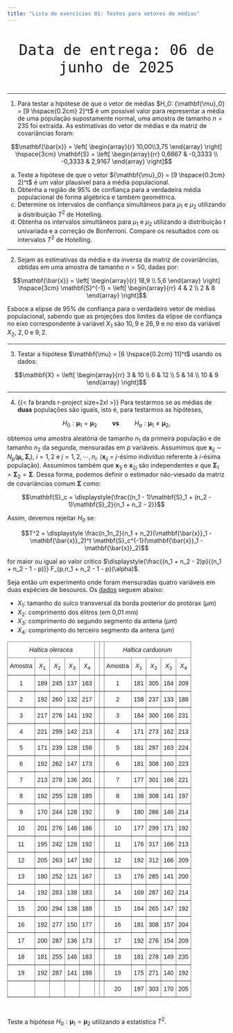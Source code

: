```yaml
---
title: "Lista de exercícios 01: Testes para vetores de médias"
---
```


<p align="center" style="font-size: 40px"> 
`Data de entrega: 06 de junho de 2025`
</p>


---

1) Para testar a hipótese de que o vetor de médias $H_0: {\mathbf{\mu}_0} = [9 \hspace{0.2cm} 2]^t$ é um possível valor para representar
a média de uma população supostamente normal, uma amostra de tamanho $n = 235$ foi extraída. As estimativas do vetor de médias e da matriz
de covariâncias foram:

$$\mathbf{\bar{x}} = \left[ \begin{array}{r} 10,00\\3,75 \end{array} \right]  \hspace{3cm} \mathbf{S} = \left[ \begin{array}{rr} 0,6667 & -0,3333 
\\ -0,3333 & 2,9167 \end{array} \right]$$


a) Teste a hipótese de que o vetor ${\mathbf{\mu}_0} = [9 \hspace{0.2cm} 2]^t$ é um valor plausível para a média populacional. 
b) Obtenha a região de $95\%$ de confiança para a verdadeira média populacional de forma algébrica e também geométrica.
c) Determine os intervalos de confiança simultâneos para $\mu_1$ e $\mu_2$ utilizando a distribuição $T^2$ de Hotelling.
d) Obtenha os intervalos simultâneos para $\mu_1$ e $\mu_2$ utilizando a distribuição $t$ univariada e a correção de Bonferroni. Compare os resultados com os intervalos $T^2$ de Hotelling.

---

2) Sejam as estimativas da média e da inversa da matriz de covariâncias, obtidas em uma amostra de tamanho $n = 50$, dadas por:

$$\mathbf{\bar{x}} = \left[ \begin{array}{r} 18,9 \\ 5,6 \end{array} \right]  \hspace{3cm} \mathbf{S}^{-1} = \left[ \begin{array}{rr} 4 & 2
\\ 2 & 8 \end{array} \right]$$

Esboce a elipse de $95\%$ de confiança para o verdadeiro vetor de médias populacional, sabendo que as projeções dos limites da elipse
de confiança no eixo correspondente à variável $X_1$ são $10,9$ e $26,9$ e no eixo da variável $X_2$, $2,0$ e $9,2$.

---

3) Testar a hipótese $\mathbf{\mu} = [6 \hspace{0.2cm} 11]^t$ usando os dados:

$$\mathbf{X} = \left[ \begin{array}{rr} 3 & 10 \\ 6 & 12 \\ 5 & 14 \\ 10 & 9 \end{array} \right]$$

---

4) {{< fa brands r-project size=2xl >}} Para testarmos se as médias de **duas** populações são iguais, isto é, para testarmos as hipóteses,

$$H_0: \mathbf{\mu}_1 = \mathbf{\mu}_2 \hspace{1cm} \textbf{vs} \hspace{1cm} 
H_a: \mathbf{\mu}_1 \neq \mathbf{\mu}_2,$$
 
obtemos uma amostra aleatória de tamanho $n_1$ da primeira população e de tamanho $n_2$ da segunda, mensuradas em $p$ variáveis. 
Assumimos que $\mathbf{x}_{ij} \sim N_p(\mathbf{\mu}_i, \mathbf{\Sigma}_i)$, $i = 1,2$ e $j = 1, 2, \cdots, n_i$. ($\mathbf{x}_{ij}$ = $j$-ésimo indivíduo referente à $i$-ésima população). Assumimos também que $\mathbf{x}_{1j}$ e $\mathbf{x}_{2j}$ são independentes e que $\mathbf{\Sigma}_1 = \mathbf{\Sigma}_2 = \mathbf{\Sigma}$. Dessa forma, podemos definir o estimador não-viesado da matriz de covariâncias comum $\mathbf{\Sigma}$ como:

$$\mathbf{S}_c = \displaystyle{\frac{(n_1 - 1)\mathbf{S}_1 + (n_2 - 1)\mathbf{S}_2}{n_1 + n_2 - 2}}$$

Assim, devemos rejeitar $H_0$ se:

$$T^2 = \displaystyle \frac{n_1n_2}{n_1 + n_2}(\mathbf{\bar{x}}_1 - \mathbf{\bar{x}}_2)^t \mathbf{S}_c^{-1}(\mathbf{\bar{x}}_1 - \mathbf{\bar{x}}_2)$$

for maior ou igual ao valor crítico $\displaystyle{\frac{(n_1 + n_2 - 2)p}{(n_1 + n_2 - 1 - p)}} F_{p,n_1 + n_2 - 1 - p}(\alpha)$.


Seja então um experimento onde foram mensuradas quatro variáveis em duas espécies de besouros. Os [dados](https://raw.githubusercontent.com/tiagomartin/est022/refs/heads/main/dados/besouros.dat) seguem abaixo:

- $X_1$: tamanho do sulco transversal da borda posterior do protórax ($\mu m$)  
- $X_2$: comprimento dos élitros (em 0,01 mm)  
- $X_3$: comprimento do segundo segmento da antena ($\mu m$)  
- $X_4$: comprimento do terceiro segmento da antena ($\mu m$)  


<style type="text/css">
.tg  {border-collapse:collapse;border-spacing:0;margin:0px auto;}
.tg td{border-color:black;border-style:solid;border-width:1px;font-family:Arial, sans-serif;font-size:14px;
  overflow:hidden;padding:10px 5px;word-break:normal;}
.tg th{border-color:black;border-style:solid;border-width:1px;font-family:Arial, sans-serif;font-size:14px;
  font-weight:normal;overflow:hidden;padding:10px 5px;word-break:normal;}
.tg .tg-8bgf{border-color:inherit;font-style:italic;text-align:center;vertical-align:top}
.tg .tg-c3ow{border-color:inherit;text-align:center;vertical-align:top}
</style>
<table class="tg"><thead>
  <tr>
    <th class="tg-8bgf" colspan="5">Haltica oleracea</th>
    <th class="tg-c3ow"></th>
    <th class="tg-c3ow"></th>
    <th class="tg-8bgf" colspan="5">Haltica carduorum</th>
  </tr></thead>
<tbody>
  <tr>
    <td class="tg-c3ow">Amostra</td>
    <td class="tg-c3ow">$X_1$</td>
    <td class="tg-c3ow">$X_2$</td>
    <td class="tg-c3ow">$X_3$</td>
    <td class="tg-c3ow">$X_4$</td>
    <td class="tg-c3ow"></td>
    <td class="tg-c3ow"></td>
    <td class="tg-c3ow">Amostra</td>
    <td class="tg-c3ow">$X_1$</td>
    <td class="tg-c3ow">$X_2$</td>
    <td class="tg-c3ow">$X_3$</td>
    <td class="tg-c3ow">$X_4$</td>
  </tr>
  <tr>
    <td class="tg-c3ow">1</td>
    <td class="tg-c3ow">189</td>
    <td class="tg-c3ow">245</td>
    <td class="tg-c3ow">137</td>
    <td class="tg-c3ow">163</td>
    <td class="tg-c3ow"></td>
    <td class="tg-c3ow"></td>
    <td class="tg-c3ow">1</td>
    <td class="tg-c3ow">181</td>
    <td class="tg-c3ow">305</td>
    <td class="tg-c3ow">184</td>
    <td class="tg-c3ow">209</td>
  </tr>
  <tr>
    <td class="tg-c3ow">2</td>
    <td class="tg-c3ow">192</td>
    <td class="tg-c3ow">260</td>
    <td class="tg-c3ow">132</td>
    <td class="tg-c3ow">217</td>
    <td class="tg-c3ow"></td>
    <td class="tg-c3ow"></td>
    <td class="tg-c3ow">2</td>
    <td class="tg-c3ow">158</td>
    <td class="tg-c3ow">237</td>
    <td class="tg-c3ow">133</td>
    <td class="tg-c3ow">188</td>
  </tr>
  <tr>
    <td class="tg-c3ow">3</td>
    <td class="tg-c3ow">217</td>
    <td class="tg-c3ow">276</td>
    <td class="tg-c3ow">141</td>
    <td class="tg-c3ow">192</td>
    <td class="tg-c3ow"></td>
    <td class="tg-c3ow"></td>
    <td class="tg-c3ow">3</td>
    <td class="tg-c3ow">184</td>
    <td class="tg-c3ow">300</td>
    <td class="tg-c3ow">166</td>
    <td class="tg-c3ow">231</td>
  </tr>
  <tr>
    <td class="tg-c3ow">4</td>
    <td class="tg-c3ow">221</td>
    <td class="tg-c3ow">299</td>
    <td class="tg-c3ow">142</td>
    <td class="tg-c3ow">213</td>
    <td class="tg-c3ow"></td>
    <td class="tg-c3ow"></td>
    <td class="tg-c3ow">4</td>
    <td class="tg-c3ow">171</td>
    <td class="tg-c3ow">273</td>
    <td class="tg-c3ow">162</td>
    <td class="tg-c3ow">213</td>
  </tr>
  <tr>
    <td class="tg-c3ow">5</td>
    <td class="tg-c3ow">171</td>
    <td class="tg-c3ow">239</td>
    <td class="tg-c3ow">128</td>
    <td class="tg-c3ow">158</td>
    <td class="tg-c3ow"></td>
    <td class="tg-c3ow"></td>
    <td class="tg-c3ow">5</td>
    <td class="tg-c3ow">181</td>
    <td class="tg-c3ow">297</td>
    <td class="tg-c3ow">163</td>
    <td class="tg-c3ow">224</td>
  </tr>
  <tr>
    <td class="tg-c3ow">6</td>
    <td class="tg-c3ow">192</td>
    <td class="tg-c3ow">262</td>
    <td class="tg-c3ow">147</td>
    <td class="tg-c3ow">173</td>
    <td class="tg-c3ow"></td>
    <td class="tg-c3ow"></td>
    <td class="tg-c3ow">6</td>
    <td class="tg-c3ow">181</td>
    <td class="tg-c3ow">308</td>
    <td class="tg-c3ow">160</td>
    <td class="tg-c3ow">223</td>
  </tr>
  <tr>
    <td class="tg-c3ow">7</td>
    <td class="tg-c3ow">213</td>
    <td class="tg-c3ow">278</td>
    <td class="tg-c3ow">136</td>
    <td class="tg-c3ow">201</td>
    <td class="tg-c3ow"></td>
    <td class="tg-c3ow"></td>
    <td class="tg-c3ow">7</td>
    <td class="tg-c3ow">177</td>
    <td class="tg-c3ow">301</td>
    <td class="tg-c3ow">166</td>
    <td class="tg-c3ow">221</td>
  </tr>
  <tr>
    <td class="tg-c3ow">8</td>
    <td class="tg-c3ow">192</td>
    <td class="tg-c3ow">255</td>
    <td class="tg-c3ow">128</td>
    <td class="tg-c3ow">185</td>
    <td class="tg-c3ow"></td>
    <td class="tg-c3ow"></td>
    <td class="tg-c3ow">8</td>
    <td class="tg-c3ow">198</td>
    <td class="tg-c3ow">308</td>
    <td class="tg-c3ow">141</td>
    <td class="tg-c3ow">197</td>
  </tr>
  <tr>
    <td class="tg-c3ow">9</td>
    <td class="tg-c3ow">170</td>
    <td class="tg-c3ow">244</td>
    <td class="tg-c3ow">128</td>
    <td class="tg-c3ow">192</td>
    <td class="tg-c3ow"></td>
    <td class="tg-c3ow"></td>
    <td class="tg-c3ow">9</td>
    <td class="tg-c3ow">180</td>
    <td class="tg-c3ow">286</td>
    <td class="tg-c3ow">146</td>
    <td class="tg-c3ow">214</td>
  </tr>
  <tr>
    <td class="tg-c3ow">10</td>
    <td class="tg-c3ow">201</td>
    <td class="tg-c3ow">276</td>
    <td class="tg-c3ow">146</td>
    <td class="tg-c3ow">186</td>
    <td class="tg-c3ow"></td>
    <td class="tg-c3ow"></td>
    <td class="tg-c3ow">10</td>
    <td class="tg-c3ow">177</td>
    <td class="tg-c3ow">299</td>
    <td class="tg-c3ow">171</td>
    <td class="tg-c3ow">192</td>
  </tr>
  <tr>
    <td class="tg-c3ow">11</td>
    <td class="tg-c3ow">195</td>
    <td class="tg-c3ow">242</td>
    <td class="tg-c3ow">128</td>
    <td class="tg-c3ow">192</td>
    <td class="tg-c3ow"></td>
    <td class="tg-c3ow"></td>
    <td class="tg-c3ow">11</td>
    <td class="tg-c3ow">176</td>
    <td class="tg-c3ow">317</td>
    <td class="tg-c3ow">166</td>
    <td class="tg-c3ow">213</td>
  </tr>
  <tr>
    <td class="tg-c3ow">12</td>
    <td class="tg-c3ow">205</td>
    <td class="tg-c3ow">263</td>
    <td class="tg-c3ow">147</td>
    <td class="tg-c3ow">192</td>
    <td class="tg-c3ow"></td>
    <td class="tg-c3ow"></td>
    <td class="tg-c3ow">12</td>
    <td class="tg-c3ow">192</td>
    <td class="tg-c3ow">312</td>
    <td class="tg-c3ow">166</td>
    <td class="tg-c3ow">209</td>
  </tr>
  <tr>
    <td class="tg-c3ow">13</td>
    <td class="tg-c3ow">180</td>
    <td class="tg-c3ow">252</td>
    <td class="tg-c3ow">121</td>
    <td class="tg-c3ow">167</td>
    <td class="tg-c3ow"></td>
    <td class="tg-c3ow"></td>
    <td class="tg-c3ow">13</td>
    <td class="tg-c3ow">176</td>
    <td class="tg-c3ow">285</td>
    <td class="tg-c3ow">141</td>
    <td class="tg-c3ow">200</td>
  </tr>
  <tr>
    <td class="tg-c3ow">14</td>
    <td class="tg-c3ow">192</td>
    <td class="tg-c3ow">283</td>
    <td class="tg-c3ow">138</td>
    <td class="tg-c3ow">183</td>
    <td class="tg-c3ow"></td>
    <td class="tg-c3ow"></td>
    <td class="tg-c3ow">14</td>
    <td class="tg-c3ow">169</td>
    <td class="tg-c3ow">287</td>
    <td class="tg-c3ow">162</td>
    <td class="tg-c3ow">214</td>
  </tr>
  <tr>
    <td class="tg-c3ow">15</td>
    <td class="tg-c3ow">200</td>
    <td class="tg-c3ow">294</td>
    <td class="tg-c3ow">138</td>
    <td class="tg-c3ow">188</td>
    <td class="tg-c3ow"></td>
    <td class="tg-c3ow"></td>
    <td class="tg-c3ow">15</td>
    <td class="tg-c3ow">164</td>
    <td class="tg-c3ow">265</td>
    <td class="tg-c3ow">147</td>
    <td class="tg-c3ow">192</td>
  </tr>
  <tr>
    <td class="tg-c3ow">16</td>
    <td class="tg-c3ow">192</td>
    <td class="tg-c3ow">277</td>
    <td class="tg-c3ow">150</td>
    <td class="tg-c3ow">177</td>
    <td class="tg-c3ow"></td>
    <td class="tg-c3ow"></td>
    <td class="tg-c3ow">16</td>
    <td class="tg-c3ow">181</td>
    <td class="tg-c3ow">308</td>
    <td class="tg-c3ow">157</td>
    <td class="tg-c3ow">204</td>
  </tr>
  <tr>
    <td class="tg-c3ow">17</td>
    <td class="tg-c3ow">200</td>
    <td class="tg-c3ow">287</td>
    <td class="tg-c3ow">136</td>
    <td class="tg-c3ow">173</td>
    <td class="tg-c3ow"></td>
    <td class="tg-c3ow"></td>
    <td class="tg-c3ow">17</td>
    <td class="tg-c3ow">192</td>
    <td class="tg-c3ow">276</td>
    <td class="tg-c3ow">154</td>
    <td class="tg-c3ow">209</td>
  </tr>
  <tr>
    <td class="tg-c3ow">18</td>
    <td class="tg-c3ow">181</td>
    <td class="tg-c3ow">255</td>
    <td class="tg-c3ow">146</td>
    <td class="tg-c3ow">183</td>
    <td class="tg-c3ow"></td>
    <td class="tg-c3ow"></td>
    <td class="tg-c3ow">18</td>
    <td class="tg-c3ow">181</td>
    <td class="tg-c3ow">278</td>
    <td class="tg-c3ow">149</td>
    <td class="tg-c3ow">235</td>
  </tr>
  <tr>
    <td class="tg-c3ow">19</td>
    <td class="tg-c3ow">192</td>
    <td class="tg-c3ow">287</td>
    <td class="tg-c3ow">141</td>
    <td class="tg-c3ow">198</td>
    <td class="tg-c3ow"></td>
    <td class="tg-c3ow"></td>
    <td class="tg-c3ow">19</td>
    <td class="tg-c3ow">175</td>
    <td class="tg-c3ow">271</td>
    <td class="tg-c3ow">140</td>
    <td class="tg-c3ow">192</td>
  </tr>
  <tr>
    <td class="tg-c3ow"></td>
    <td class="tg-c3ow"></td>
    <td class="tg-c3ow"></td>
    <td class="tg-c3ow"></td>
    <td class="tg-c3ow"></td>
    <td class="tg-c3ow"></td>
    <td class="tg-c3ow"></td>
    <td class="tg-c3ow">20</td>
    <td class="tg-c3ow">197</td>
    <td class="tg-c3ow">303</td>
    <td class="tg-c3ow">170</td>
    <td class="tg-c3ow">205</td>
  </tr>
</tbody></table>



<br>


 Teste a hipótese $H_0: \mathbf{\mu}_1 = \mathbf{\mu}_2$ utilizando a estatística $T^2$.
